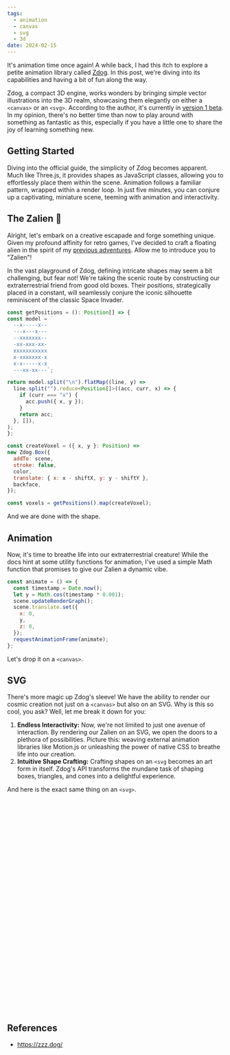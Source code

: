```yaml
---
tags:
  - animation
  - canvas
  - svg
  - 3d
date: 2024-02-15
---
```


It's animation time once again! A while back, I had this itch to explore a petite animation library called [Zdog](https://zzz.dog/). In this post, we're diving into its capabilities and having a bit of fun along the way.

Zdog, a compact 3D engine, works wonders by bringing simple vector illustrations into the 3D realm, showcasing them elegantly on either a `<canvas>` or an `<svg>`. According to the author, it's currently in [version 1 beta](https://zzz.dog/#about-zdog-beta). In my opinion, there's no better time than now to play around with something as fantastic as this, especially if you have a little one to share the joy of learning something new.

## Getting Started

Diving into the official guide, the simplicity of Zdog becomes apparent. Much like Three.js, it provides shapes as JavaScript classes, allowing you to effortlessly place them within the scene. Animation follows a familiar pattern, wrapped within a render loop. In just five minutes, you can conjure up a captivating, miniature scene, teeming with animation and interactivity.

## The Zalien 👾

Alright, let's embark on a creative escapade and forge something unique. Given my profound affinity for retro games, I've decided to craft a floating alien in the spirit of my [previous adventures](/blog/immersive-web#3d-model). Allow me to introduce you to "Zalien"!

In the vast playground of Zdog, defining intricate shapes may seem a bit challenging, but fear not! We're taking the scenic route by constructing our extraterrestrial friend from good old boxes. Their positions, strategically placed in a constant, will seamlessly conjure the iconic silhouette reminiscent of the classic Space Invader.

```js
const getPositions = (): Position[] => {
const model = `
  --x-----x--
  ---x---x---
  --xxxxxxx--
  -xx-xxx-xx-
  xxxxxxxxxxx
  x-xxxxxxx-x
  x-x-----x-x
  ---xx-xx---`;

return model.split("\n").flatMap((line, y) =>
  line.split("").reduce<Position[]>((acc, curr, x) => {
	if (curr === "x") {
	  acc.push({ x, y });
	}
	return acc;
  }, []),
);
};

const createVoxel = ({ x, y }: Position) =>
new Zdog.Box({
  addTo: scene,
  stroke: false,
  color,
  translate: { x: x - shiftX, y: y - shiftY },
  backface,
});

const voxels = getPositions().map(createVoxel);
```

And we are done with the shape.

## Animation

Now, it's time to breathe life into our extraterrestrial creature! While the docs hint at some utility functions for animation, I've used a simple Math function that promises to give our Zalien a dynamic vibe.

```js
const animate = () => {
  const timestamp = Date.now();
  let y = Math.cos(timestamp * 0.001);
  scene.updateRenderGraph();
  scene.translate.set({
    x: 0,
    y,
    z: 0,
  });
  requestAnimationFrame(animate);
};
```


Let's drop it on a `<canvas>`.
<canvas class="zalien" width="500" height="500" style="width: 100%"></canvas>

## SVG

There's more magic up Zdog's sleeve! We have the ability to render our cosmic creation not just on a `<canvas>` but also on an SVG. Why is this so cool, you ask? Well, let me break it down for you:

1. **Endless Interactivity:** Now, we're not limited to just one avenue of interaction. By rendering our Zalien on an SVG, we open the doors to a plethora of possibilities. Picture this: weaving external animation libraries like Motion.js or unleashing the power of native CSS to breathe life into our creation.
2. **Intuitive Shape Crafting:** Crafting shapes on an `<svg` becomes an art form in itself. Zdog's API transforms the mundane task of shaping boxes, triangles, and cones into a delightful experience.

And here is the exact same thing on an `<svg>`.
<svg class="zalien" width="500" height="500" style="width: 100%; border-radius: var(--radius); border: 2px solid var(--color-summary-border);"></svg>


## References
 - https://zzz.dog/
